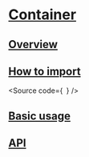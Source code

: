 

<Meta of={Stories} />

# [Container](#container)

## [Overview](#overview)

## [How to import](#how-to-import)

<Source
  code={`
`}
/>

## [Basic usage](#basic-usage)

<Canvas of={Stories.Base} />

## [API](#api)

<ArgTypes of={Stories} />
